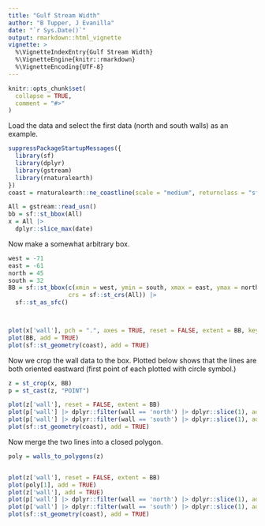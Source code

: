 ```yaml
---
title: "Gulf Stream Width"
author: "B Tupper, J Evanilla"
date: "`r Sys.Date()`"
output: rmarkdown::html_vignette
vignette: >
  %\VignetteIndexEntry{Gulf Stream Width}
  %\VignetteEngine{knitr::rmarkdown}
  %\VignetteEncoding{UTF-8}
---
```


```r
knitr::opts_chunk$set(
  collapse = TRUE,
  comment = "#>"
)
```

Load the data and select the first data (north and south walls) as an example.

```r
suppressPackageStartupMessages({
  library(sf)
  library(dplyr)
  library(gstream)
  library(rnaturalearth)
})
coast = rnaturalearth::ne_coastline(scale = "medium", returnclass = "sf")

All = gstream::read_usn()
bb = sf::st_bbox(All)
x = All |>
  dplyr::slice_max(date)
```


Now make a somewhat arbitrary box.
```r
west = -71
east = -61
north = 45
south = 32
BB = sf::st_bbox(c(xmin = west, ymin = south, xmax = east, ymax = north),
                 crs = sf::st_crs(All)) |>
  sf::st_as_sfc()



plot(x['wall'], pch = ".", axes = TRUE, reset = FALSE, extent = BB, key.pos = NULL)
plot(BB, add = TRUE)
plot(sf::st_geometry(coast), add = TRUE)
```



Now we crop the wall data to the box.  Plotted below shows that the lines are both oriented eastward (first point of each plotted with circle symbol.)

```r
z = st_crop(x, BB) 
p = st_cast(z, "POINT")

plot(z['wall'], reset = FALSE, extent = BB)
plot(p['wall'] |> dplyr::filter(wall == 'north') |> dplyr::slice(1), add = TRUE, col = "black")
plot(p['wall'] |> dplyr::filter(wall == 'south') |> dplyr::slice(1), add = TRUE, col = "black")
plot(sf::st_geometry(coast), add = TRUE)
```


Now merge the two lines into a closed polygon.

```r
poly = walls_to_polygons(z)


plot(z['wall'], reset = FALSE, extent = BB)
plot(poly[1], add = TRUE)
plot(z['wall'], add = TRUE)
plot(p['wall'] |> dplyr::filter(wall == 'north') |> dplyr::slice(1), add = TRUE, col = "black")
plot(p['wall'] |> dplyr::filter(wall == 'south') |> dplyr::slice(1), add = TRUE, col = "black")
plot(sf::st_geometry(coast), add = TRUE)
```